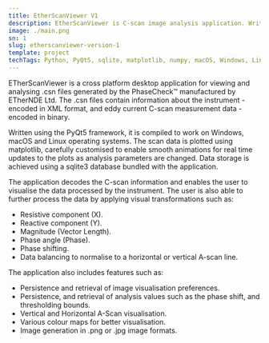 ```yaml
---
title: EtherScanViewer V1
description: EtherScanViewer is C-scan image analysis application. Written using the PyQT5 framework, it is compiled to work on Windows, macOS and Linux operating systems.
image: ./main.png
sn: 1
slug: etherscanviewer-version-1
template: project
techTags: Python, PyQt5, sqlite, matplotlib, numpy, macOS, Windows, Linux
---
```



ETherScanViewer is a cross platform desktop application for viewing
and analysing .csn files generated by the PhaseCheck™ manufactured by ETherNDE Ltd.
The .csn files contain information about the instrument - encoded in XML format,
and eddy current C-scan measurement data - encoded in binary.

Written using the PyQt5 framework, it is compiled to work on Windows, macOS and Linux operating systems.
The scan data is plotted using matplotlib, carefully customised to enable smooth animations for real time updates to the
plots as analysis parameters are changed. Data storage is achieved using a sqlite3 database bundled with the application.

The application decodes the C-scan information and enables the user to visualise the data processed by the instrument.
The user is also able to further process the data by applying visual transformations such as:
- Resistive component (X).
- Reactive component (Y).
- Magnitude (Vector Length).
- Phase angle (Phase).
- Phase shifting.
- Data balancing to normalise to a horizontal or vertical A-scan line.

The application also includes features such as:
- Persistence and retrieval of image visualisation preferences.
- Persistence, and retrieval of analysis values such as the phase shift, and thresholding bounds.
- Vertical and Horizontal A-Scan visualisation.
- Various colour maps for better visualisation.
- Image generation in .png or .jpg image formats.





